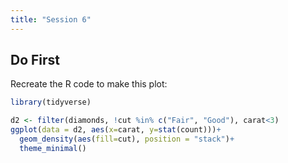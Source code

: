 ```yaml
---
title: "Session 6"
---
```



## Do First
Recreate the R code to make this plot:
```r
library(tidyverse)

d2 <- filter(diamonds, !cut %in% c("Fair", "Good"), carat<3)
ggplot(data = d2, aes(x=carat, y=stat(count)))+
  geom_density(aes(fill=cut), position = "stack")+
  theme_minimal()
  
```

